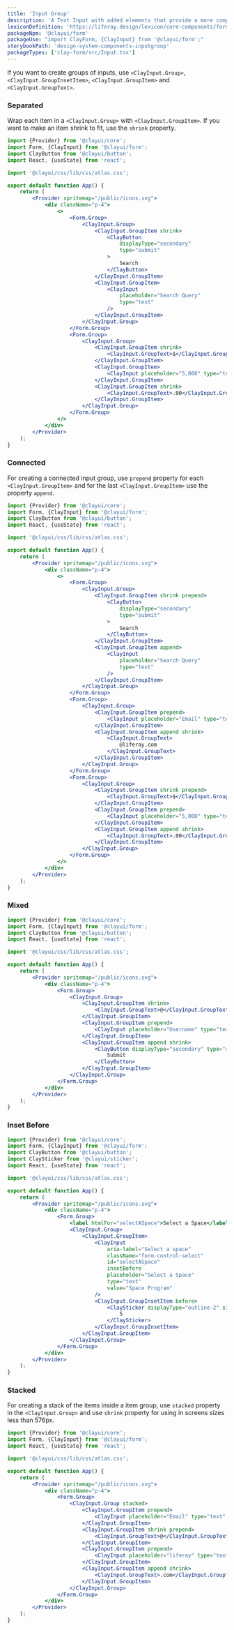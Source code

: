 ```yaml
---
title: 'Input Group'
description: 'A Text Input with added elements that provide a more complex input structure.'
lexiconDefinition: 'https://liferay.design/lexicon/core-components/forms/input-group/'
packageNpm: '@clayui/form'
packageUse: "import ClayForm, {ClayInput} from '@clayui/form';"
storybookPath: 'design-system-components-inputgroup'
packageTypes: ['clay-form/src/Input.tsx']
---
```


If you want to create groups of inputs, use `<ClayInput.Group>`, `<ClayInput.GroupInsetItem>`, `<ClayInput.GroupItem>` and `<ClayInput.GroupText>`.

### Separated

Wrap each item in a `<ClayInput.Group>` with `<ClayInput.GroupItem>`. If you want to make an item shrink to fit, use the `shrink` property.

```jsx preview
import {Provider} from '@clayui/core';
import Form, {ClayInput} from '@clayui/form';
import ClayButton from '@clayui/button';
import React, {useState} from 'react';

import '@clayui/css/lib/css/atlas.css';

export default function App() {
	return (
		<Provider spritemap="/public/icons.svg">
			<div className="p-4">
				<>
					<Form.Group>
						<ClayInput.Group>
							<ClayInput.GroupItem shrink>
								<ClayButton
									displayType="secondary"
									type="submit"
								>
									Search
								</ClayButton>
							</ClayInput.GroupItem>
							<ClayInput.GroupItem>
								<ClayInput
									placeholder="Search Query"
									type="text"
								/>
							</ClayInput.GroupItem>
						</ClayInput.Group>
					</Form.Group>
					<Form.Group>
						<ClayInput.Group>
							<ClayInput.GroupItem shrink>
								<ClayInput.GroupText>$</ClayInput.GroupText>
							</ClayInput.GroupItem>
							<ClayInput.GroupItem>
								<ClayInput placeholder="5,000" type="text" />
							</ClayInput.GroupItem>
							<ClayInput.GroupItem shrink>
								<ClayInput.GroupText>.00</ClayInput.GroupText>
							</ClayInput.GroupItem>
						</ClayInput.Group>
					</Form.Group>
				</>
			</div>
		</Provider>
	);
}
```

### Connected

For creating a connected input group, use `prepend` property for each `<ClayInput.GroupItem>` and for the last `<ClayInput.GroupItem>` use the property `append`.

```jsx preview
import {Provider} from '@clayui/core';
import Form, {ClayInput} from '@clayui/form';
import ClayButton from '@clayui/button';
import React, {useState} from 'react';

import '@clayui/css/lib/css/atlas.css';

export default function App() {
	return (
		<Provider spritemap="/public/icons.svg">
			<div className="p-4">
				<>
					<Form.Group>
						<ClayInput.Group>
							<ClayInput.GroupItem shrink prepend>
								<ClayButton
									displayType="secondary"
									type="submit"
								>
									Search
								</ClayButton>
							</ClayInput.GroupItem>
							<ClayInput.GroupItem append>
								<ClayInput
									placeholder="Search Query"
									type="text"
								/>
							</ClayInput.GroupItem>
						</ClayInput.Group>
					</Form.Group>
					<Form.Group>
						<ClayInput.Group>
							<ClayInput.GroupItem prepend>
								<ClayInput placeholder="Email" type="text" />
							</ClayInput.GroupItem>
							<ClayInput.GroupItem append shrink>
								<ClayInput.GroupText>
									@liferay.com
								</ClayInput.GroupText>
							</ClayInput.GroupItem>
						</ClayInput.Group>
					</Form.Group>
					<Form.Group>
						<ClayInput.Group>
							<ClayInput.GroupItem shrink prepend>
								<ClayInput.GroupText>$</ClayInput.GroupText>
							</ClayInput.GroupItem>
							<ClayInput.GroupItem prepend>
								<ClayInput placeholder="5,000" type="text" />
							</ClayInput.GroupItem>
							<ClayInput.GroupItem append shrink>
								<ClayInput.GroupText>.00</ClayInput.GroupText>
							</ClayInput.GroupItem>
						</ClayInput.Group>
					</Form.Group>
				</>
			</div>
		</Provider>
	);
}
```

### Mixed

```jsx preview
import {Provider} from '@clayui/core';
import Form, {ClayInput} from '@clayui/form';
import ClayButton from '@clayui/button';
import React, {useState} from 'react';

import '@clayui/css/lib/css/atlas.css';

export default function App() {
	return (
		<Provider spritemap="/public/icons.svg">
			<div className="p-4">
				<Form.Group>
					<ClayInput.Group>
						<ClayInput.GroupItem shrink>
							<ClayInput.GroupText>@</ClayInput.GroupText>
						</ClayInput.GroupItem>
						<ClayInput.GroupItem prepend>
							<ClayInput placeholder="Username" type="text" />
						</ClayInput.GroupItem>
						<ClayInput.GroupItem append shrink>
							<ClayButton displayType="secondary" type="submit">
								Submit
							</ClayButton>
						</ClayInput.GroupItem>
					</ClayInput.Group>
				</Form.Group>
			</div>
		</Provider>
	);
}
```

### Inset Before

```jsx preview
import {Provider} from '@clayui/core';
import Form, {ClayInput} from '@clayui/form';
import ClayButton from '@clayui/button';
import ClaySticker from '@clayui/sticker';
import React, {useState} from 'react';

import '@clayui/css/lib/css/atlas.css';

export default function App() {
	return (
		<Provider spritemap="/public/icons.svg">
			<div className="p-4">
				<Form.Group>
					<label htmlFor="selectASpace">Select a Space</label>
					<ClayInput.Group>
						<ClayInput.GroupItem>
							<ClayInput
								aria-label="Select a space"
								className="form-control-select"
								id="selectASpace"
								insetBefore
								placeholder="Select a Space"
								type="text"
								value="Space Program"
							/>
							<ClayInput.GroupInsetItem before>
								<ClaySticker displayType="outline-2" size="sm">
									S
								</ClaySticker>
							</ClayInput.GroupInsetItem>
						</ClayInput.GroupItem>
					</ClayInput.Group>
				</Form.Group>
			</div>
		</Provider>
	);
}
```

### Stacked

For creating a stack of the items inside a item group, use `stacked` property in the `<ClayInput.Group>` and use `shrink` property for using in screens sizes less than 576px.

```jsx preview
import {Provider} from '@clayui/core';
import Form, {ClayInput} from '@clayui/form';
import React, {useState} from 'react';

import '@clayui/css/lib/css/atlas.css';

export default function App() {
	return (
		<Provider spritemap="/public/icons.svg">
			<div className="p-4">
				<Form.Group>
					<ClayInput.Group stacked>
						<ClayInput.GroupItem prepend>
							<ClayInput placeholder="Email" type="text" />
						</ClayInput.GroupItem>
						<ClayInput.GroupItem shrink prepend>
							<ClayInput.GroupText>@</ClayInput.GroupText>
						</ClayInput.GroupItem>
						<ClayInput.GroupItem prepend>
							<ClayInput placeholder="liferay" type="text" />
						</ClayInput.GroupItem>
						<ClayInput.GroupItem append shrink>
							<ClayInput.GroupText>.com</ClayInput.GroupText>
						</ClayInput.GroupItem>
					</ClayInput.Group>
				</Form.Group>
			</div>
		</Provider>
	);
}
```
